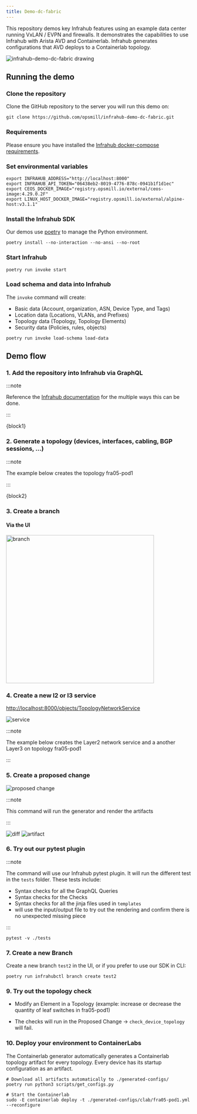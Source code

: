 ```yaml
---
title: Demo-dc-fabric
---
```



This repository demos key Infrahub features using an example data center running VxLAN / EVPN and firewalls. It demonstrates the capabilities to use Infrahub with Arista AVD and Containerlab. Infrahub generates configurations that AVD deploys to a Containerlab topology.

![infrahub-demo-dc-fabric drawing](./infrahub-demo-dc-fabric.excalidraw.svg)

## Running the demo

### Clone the repository

Clone the GitHub repository to the server you will run this demo on:

```shell
git clone https://github.com/opsmill/infrahub-demo-dc-fabric.git
```

### Requirements

Please ensure you have installed the [Infrahub docker-compose requirements](https://docs.infrahub.app/guides/installation#docker-compose).

### Set environmental variables

```shell
export INFRAHUB_ADDRESS="http://localhost:8000"
export INFRAHUB_API_TOKEN="06438eb2-8019-4776-878c-0941b1f1d1ec"
export CEOS_DOCKER_IMAGE="registry.opsmill.io/external/ceos-image:4.29.0.2F"
export LINUX_HOST_DOCKER_IMAGE="registry.opsmill.io/external/alpine-host:v3.1.1"
```

### Install the Infrahub SDK

Our demos use [poetry](https://python-poetry.org/) to manage the Python environment.

```shell
poetry install --no-interaction --no-ansi --no-root
```

### Start Infrahub

```shell
poetry run invoke start
```

### Load schema and data into Infrahub

The `invoke` command will create:

- Basic data (Account, organization, ASN, Device Type, and Tags)
- Location data (Locations, VLANs, and Prefixes)
- Topology data (Topology, Topology Elements)
- Security data (Policies, rules, objects)

```shell
poetry run invoke load-schema load-data
```

## Demo flow

### 1. Add the repository into Infrahub via GraphQL

:::note

Reference the [Infrahub documentation](https://docs.infrahub.app/guides/repository) for the multiple ways this can be done.

:::

<CodeBlock language="graphql">{block1}</CodeBlock>

### 2. Generate a topology (devices, interfaces, cabling, BGP sessions, ...)

:::note

The example below creates the topology fra05-pod1

:::

<CodeBlock language="bash">{block2}</CodeBlock>

### 3. Create a branch

#### Via the UI

<img width="403" alt="branch" src="./img/branch.png"/>

### 4. Create a new l2 or l3 service

[http://localhost:8000/objects/TopologyNetworkService](http://localhost:8000/objects/TopologyNetworkService)

![service](./img/service.png)

:::note

The example below creates the Layer2 network service and a another Layer3 on topology fra05-pod1

:::

### 5. Create a proposed change

![proposed change](./img/pc.png)

:::note

This command will run the generator and render the artifacts

:::

![diff](./img/diff.png)
![artifact](./img/artifact.png)

### 6. Try out our pytest plugin

:::note

The command will use our Infrahub pytest plugin. It will run the different test in the `tests` folder. These tests include:

- Syntax checks for all the GraphQL Queries
- Syntax checks for the Checks
- Syntax checks for all the jinja files used in `templates`
- will use the input/output file to try out the rendering and confirm there is no unexpected missing piece

:::

```shell
pytest -v ./tests
```

### 7. Create a new Branch

Create a new branch `test2` in the UI, or if you prefer to use our SDK in CLI:

```shell
poetry run infrahubctl branch create test2
```

### 9. Try out  the topology check

- Modify an Element in a Topology (example: increase or decrease the quantity of leaf switches in fra05-pod1)

- The checks will run in the Proposed Change -> `check_device_topology` will fail.

### 10. Deploy your environment to ContainerLabs

The Containerlab generator automatically generates a Containerlab topology artifact for every topology. Every device has its startup configuration as an artifact.

```shell
# Download all artifacts automatically to ./generated-configs/
poetry run python3 scripts/get_configs.py

# Start the Containerlab
sudo -E containerlab deploy -t ./generated-configs/clab/fra05-pod1.yml --reconfigure
```
